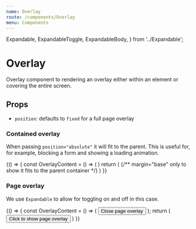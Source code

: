 ```yaml
---
name: Overlay
route: /components/Overlay
menu: Components
---
```


  Expandable, 
  ExpandableToggle, 
  ExpandableBody, 
} from '../Expandable';

# Overlay

Overlay component to rendering an overlay either within an element or covering the entire screen.

## Props

<Props of={Overlay} />

* `position`: defaults to `fixed` for a full page overlay

### Contained overlay

When passing `position="absolute"` it will fit to the parent. This is useful for, for example, blocking a form and showing a loading animation.

<Playground>
  {() => {
    const OverlayContent = () => (
      <Flex width="100%" height="100%" justifyContent="center" alignItems="center">
        <HeartLoader size={40} context="shadower" />
      </Flex>
    )
    return (
      <Box 
        position="relative" 
        width="700px" 
        height="200px"
        bg="neutral.base"
      >
        {/** margin="base" only to show it fits to the parent container */}
        <Overlay position="absolute" margin="base">
          <OverlayContent />
        </Overlay>
      </Box>
    )
  }}
</Playground>

### Page overlay

We use `Expandable` to allow for toggling on and off in this case.

<Playground>
  {() => {
    const OverlayContent = () => (
      <Flex width="100%" height="100%" justifyContent="center" alignItems="center">
        <ExpandableToggle>
          <Button context="neutral">
            <FiX /> Close page overlay
          </Button>
        </ExpandableToggle>
      </Flex>
    );
    return (
      <Expandable>
        <ExpandableToggle>
          <Button context="neutral">Click to show page overlay</Button>
        </ExpandableToggle>
        <ExpandableBody>
          <Overlay>
            <OverlayContent />
          </Overlay>
        </ExpandableBody>
      </Expandable>
    )
  }}
</Playground>